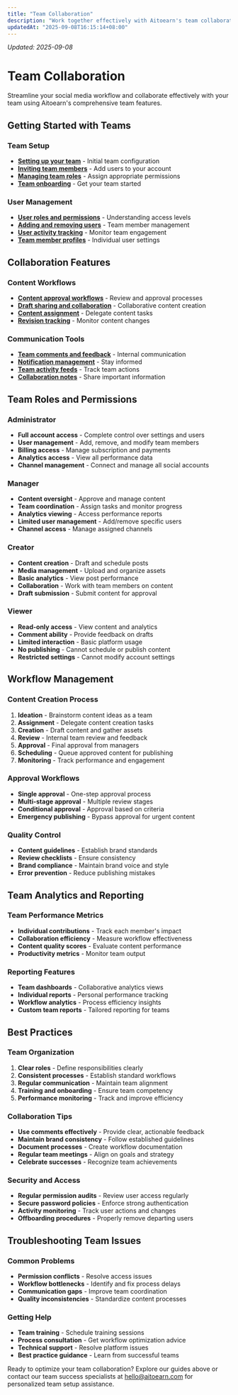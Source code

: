```yaml
---
title: "Team Collaboration"
description: "Work together effectively with Aitoearn's team collaboration and workflow management features"
updatedAt: "2025-09-08T16:15:14+08:00"
---
```

<!-- UPDATED_AT -->
_Updated: 2025-09-08_

# Team Collaboration

Streamline your social media workflow and collaborate effectively with your team using Aitoearn's comprehensive team features.

## Getting Started with Teams

### Team Setup
- **[Setting up your team](team-collaboration/801-setting-up-your-team)** - Initial team configuration
- **[Inviting team members](team-collaboration/802-inviting-team-members)** - Add users to your account
- **[Managing team roles](team-collaboration/803-managing-team-roles)** - Assign appropriate permissions
- **[Team onboarding](team-collaboration/804-team-onboarding)** - Get your team started

### User Management
- **[User roles and permissions](team-collaboration/805-user-roles-permissions)** - Understanding access levels
- **[Adding and removing users](team-collaboration/806-adding-removing-users)** - Team member management
- **[User activity tracking](team-collaboration/807-user-activity-tracking)** - Monitor team engagement
- **[Team member profiles](team-collaboration/808-team-member-profiles)** - Individual user settings

## Collaboration Features

### Content Workflows
- **[Content approval workflows](team-collaboration/809-content-approval-workflows)** - Review and approval processes
- **[Draft sharing and collaboration](team-collaboration/810-draft-sharing-collaboration)** - Collaborative content creation
- **[Content assignment](team-collaboration/811-content-assignment)** - Delegate content tasks
- **[Revision tracking](team-collaboration/812-revision-tracking)** - Monitor content changes

### Communication Tools
- **[Team comments and feedback](team-collaboration/813-team-comments-feedback)** - Internal communication
- **[Notification management](team-collaboration/814-notification-management)** - Stay informed
- **[Team activity feeds](team-collaboration/815-team-activity-feeds)** - Track team actions
- **[Collaboration notes](team-collaboration/816-collaboration-notes)** - Share important information

## Team Roles and Permissions

### Administrator
- **Full account access** - Complete control over settings and users
- **User management** - Add, remove, and modify team members
- **Billing access** - Manage subscription and payments
- **Analytics access** - View all performance data
- **Channel management** - Connect and manage all social accounts

### Manager
- **Content oversight** - Approve and manage content
- **Team coordination** - Assign tasks and monitor progress
- **Analytics viewing** - Access performance reports
- **Limited user management** - Add/remove specific users
- **Channel access** - Manage assigned channels

### Creator
- **Content creation** - Draft and schedule posts
- **Media management** - Upload and organize assets
- **Basic analytics** - View post performance
- **Collaboration** - Work with team members on content
- **Draft submission** - Submit content for approval

### Viewer
- **Read-only access** - View content and analytics
- **Comment ability** - Provide feedback on drafts
- **Limited interaction** - Basic platform usage
- **No publishing** - Cannot schedule or publish content
- **Restricted settings** - Cannot modify account settings

## Workflow Management

### Content Creation Process
1. **Ideation** - Brainstorm content ideas as a team
2. **Assignment** - Delegate content creation tasks
3. **Creation** - Draft content and gather assets
4. **Review** - Internal team review and feedback
5. **Approval** - Final approval from managers
6. **Scheduling** - Queue approved content for publishing
7. **Monitoring** - Track performance and engagement

### Approval Workflows
- **Single approval** - One-step approval process
- **Multi-stage approval** - Multiple review stages
- **Conditional approval** - Approval based on criteria
- **Emergency publishing** - Bypass approval for urgent content

### Quality Control
- **Content guidelines** - Establish brand standards
- **Review checklists** - Ensure consistency
- **Brand compliance** - Maintain brand voice and style
- **Error prevention** - Reduce publishing mistakes

## Team Analytics and Reporting

### Team Performance Metrics
- **Individual contributions** - Track each member's impact
- **Collaboration efficiency** - Measure workflow effectiveness
- **Content quality scores** - Evaluate content performance
- **Productivity metrics** - Monitor team output

### Reporting Features
- **Team dashboards** - Collaborative analytics views
- **Individual reports** - Personal performance tracking
- **Workflow analytics** - Process efficiency insights
- **Custom team reports** - Tailored reporting for teams

## Best Practices

### Team Organization
1. **Clear roles** - Define responsibilities clearly
2. **Consistent processes** - Establish standard workflows
3. **Regular communication** - Maintain team alignment
4. **Training and onboarding** - Ensure team competency
5. **Performance monitoring** - Track and improve efficiency

### Collaboration Tips
- **Use comments effectively** - Provide clear, actionable feedback
- **Maintain brand consistency** - Follow established guidelines
- **Document processes** - Create workflow documentation
- **Regular team meetings** - Align on goals and strategy
- **Celebrate successes** - Recognize team achievements

### Security and Access
- **Regular permission audits** - Review user access regularly
- **Secure password policies** - Enforce strong authentication
- **Activity monitoring** - Track user actions and changes
- **Offboarding procedures** - Properly remove departing users

## Troubleshooting Team Issues

### Common Problems
- **Permission conflicts** - Resolve access issues
- **Workflow bottlenecks** - Identify and fix process delays
- **Communication gaps** - Improve team coordination
- **Quality inconsistencies** - Standardize content processes

### Getting Help
- **Team training** - Schedule training sessions
- **Process consultation** - Get workflow optimization advice
- **Technical support** - Resolve platform issues
- **Best practice guidance** - Learn from successful teams

Ready to optimize your team collaboration? Explore our guides above or contact our team success specialists at [hello@aitoearn.com](mailto:hello@aitoearn.com) for personalized team setup assistance.
